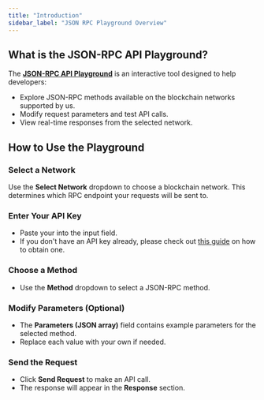```yaml
---
title: "Introduction"
sidebar_label: "JSON RPC Playground Overview"
---
```


## What is the JSON-RPC API Playground?

The [**JSON-RPC API Playground**](https://gateway-rpc-playground.vercel.app/) is an interactive tool designed to help developers:
- Explore JSON-RPC methods available on the blockchain networks supported by us.
- Modify request parameters and test API calls.
- View real-time responses from the selected network.

## How to Use the Playground

### Select a Network
Use the **Select Network** dropdown to choose a blockchain network. This determines which RPC endpoint your requests will be sent to.

### Enter Your API Key
- Paste your into the input field.  
- If you don't have an API key already, please check out [this guide](../docs/get-api-key.mdx) on how to obtain one.

### Choose a Method
- Use the **Method** dropdown to select a JSON-RPC method.  

### Modify Parameters (Optional)
- The **Parameters (JSON array)** field contains example parameters for the selected method.  
- Replace each value with your own if needed.

### Send the Request
- Click **Send Request** to make an API call.  
- The response will appear in the **Response** section.

